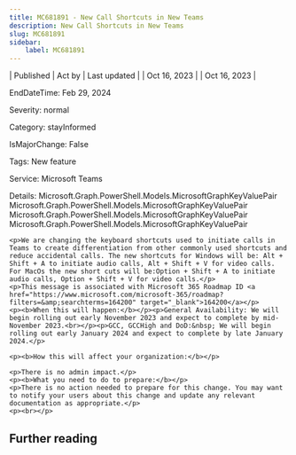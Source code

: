 ```yaml
---
title: MC681891 - New Call Shortcuts in New Teams
description: New Call Shortcuts in New Teams
slug: MC681891
sidebar:
    label: MC681891
---
```



| Published | Act by | Last updated |
| Oct 16, 2023 |  | Oct 16, 2023 |

EndDateTime: Feb 29, 2024

Severity: normal

Category: stayInformed

IsMajorChange: False

Tags: New feature

Service: Microsoft Teams

Details: Microsoft.Graph.PowerShell.Models.MicrosoftGraphKeyValuePair Microsoft.Graph.PowerShell.Models.MicrosoftGraphKeyValuePair Microsoft.Graph.PowerShell.Models.MicrosoftGraphKeyValuePair Microsoft.Graph.PowerShell.Models.MicrosoftGraphKeyValuePair

```
<p>We are changing the keyboard shortcuts used to initiate calls in Teams to create differentiation from other commonly used shortcuts and reduce accidental calls. The new shortcuts for Windows will be: Alt + Shift + A to initiate audio calls, Alt + Shift + V for video calls. For MacOs the new short cuts will be:Option + Shift + A to initiate audio calls, Option + Shift + V for video calls.</p>
<p>This message is associated with Microsoft 365 Roadmap ID <a href="https://www.microsoft.com/microsoft-365/roadmap?filters=&amp;searchterms=164200" target="_blank">164200</a></p>
<p><b>When this will happen:</b></p><p>General Availability: We will begin rolling out early November 2023 and expect to complete by mid-November 2023.<br></p><p>GCC, GCCHigh and DoD:&nbsp; We will begin rolling out early January 2024 and expect to complete by late January 2024.</p>

<p><b>How this will affect your organization:</b></p>

<p>There is no admin impact.</p>
<p><b>What you need to do to prepare:</b></p>
<p>There is no action needed to prepare for this change. You may want to notify your users about this change and update any relevant documentation as appropriate.</p>
<p><br></p>
```

## Further reading
